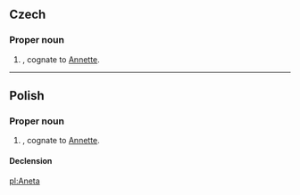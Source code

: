 ==Czech==
{{wikipedia|lang=cs}}

===Proper noun===
{{cs-proper noun|g=m}}

# {{given name|female|lang=cs}}, cognate to [[Annette]].
----
==Polish==

===Proper noun===
{{infl|pl|proper noun|g=f}}

# {{given name|female|lang=pl}}, cognate to [[Annette]].

====Declension====
{{pl-decl-noun-f|Ane|t}}

[[pl:Aneta]]